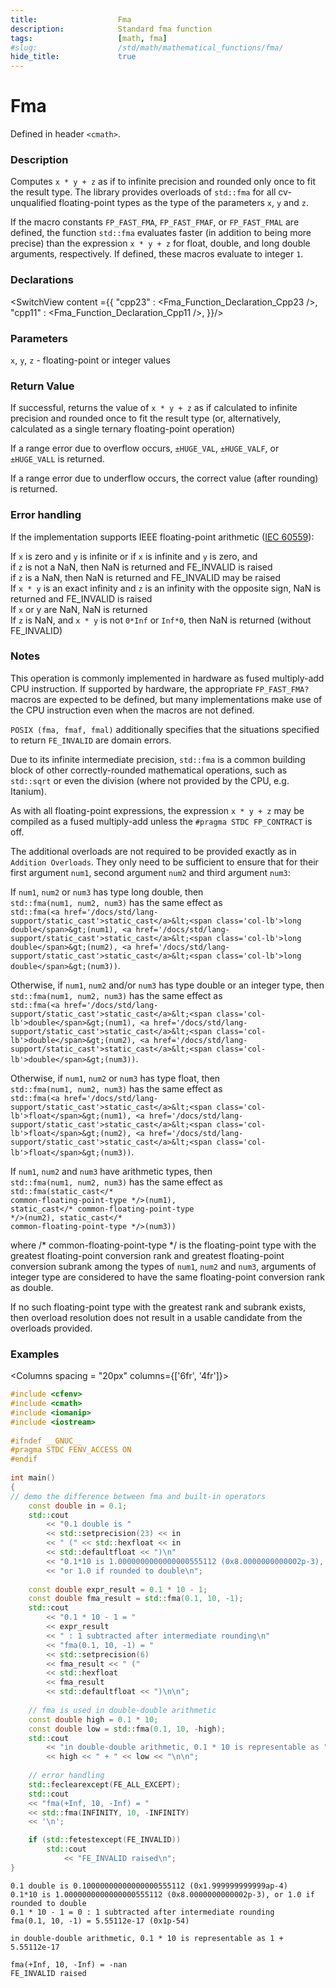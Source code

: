 ```yaml
---
title:                  Fma
description:            Standard fma function
tags:                   [math, fma]
#slug:                  /std/math/mathematical_functions/fma/
hide_title:             true
---
```





# Fma

Defined in header `<cmath>`.

### Description

Computes `x * y + z` as if to infinite precision and rounded only once to fit the result type. 
The library provides overloads of `std::fma` for all cv-unqualified floating-point types as the type of the parameters `x`, `y` and `z`.

 If the macro constants `FP_FAST_FMA`, `FP_FAST_FMAF`, or `FP_FAST_FMAL` are defined, the function `std::fma` evaluates faster (in addition to being more precise) 
 than the expression `x * y + z` for <span class='col-lb'>float</span>, <span class='col-lb'>double</span>, and <span class='col-lb'>long double</span> arguments, respectively. If defined, these macros evaluate to integer `1`.

### Declarations

<SwitchView content ={{
    "cpp23" : <Fma_Function_Declaration_Cpp23 />,
    "cpp11" : <Fma_Function_Declaration_Cpp11 />,
}}/>

### Parameters

`x`, `y`, `z` - floating-point or integer values


### Return Value

If successful, returns the value of `x * y + z` as if calculated to infinite precision and rounded once to fit the result type 
(or, alternatively, calculated as a single ternary floating-point operation)

If a range error due to overflow occurs, `±HUGE_VAL`, `±HUGE_VALF`, or `±HUGE_VALL` is returned.

If a range error due to underflow occurs, the correct value (after rounding) is returned.


### Error handling

If the implementation supports IEEE floating-point arithmetic (<a href='https://www.iso.org/standard/80985.html'>IEC 60559</a>):

If `x` is zero and `y` is infinite or if `x` is infinite and `y` is zero, and <br/>
if `z` is not a NaN, then NaN is returned and FE_INVALID is raised<br/>
if `z` is a NaN, then NaN is returned and FE_INVALID may be raised<br/>
If `x * y` is an exact infinity and `z` is an infinity with the opposite sign, NaN is returned and FE_INVALID is raised<br/>
If `x` or y are NaN, NaN is returned<br/>
If `z` is NaN, and `x * y` is not `0*Inf` or `Inf*0`, then NaN is returned (without FE_INVALID)<br/>

### Notes

This operation is commonly implemented in hardware as fused multiply-add CPU instruction. If supported by hardware, the appropriate `FP_FAST_FMA?` 
macros are expected to be defined, but many implementations make use of the CPU instruction even when the macros are not defined.

`POSIX (fma, fmaf, fmal)` additionally specifies that the situations specified to return `FE_INVALID` are domain errors.

Due to its infinite intermediate precision, `std::fma` is a common building block of other correctly-rounded mathematical operations, 
such as `std::sqrt` or even the division (where not provided by the CPU, e.g. Itanium).

As with all floating-point expressions, the expression `x * y + z` may be compiled as a fused multiply-add unless the `#pragma STDC FP_CONTRACT` is off.

The additional overloads are not required to be provided exactly as in `Addition Overloads`. They only need to be sufficient to ensure that for their first argument `num1`, 
second argument `num2` and third argument `num3`:

If `num1`, `num2` or `num3` has type <span class='col-lb'>long double</span>, then <br/>
`std::fma(num1, num2, num3)` has the same effect as <br/>
`std::fma(<a href='/docs/std/lang-support/static_cast'>static_cast</a>&lt;<span class='col-lb'>long double</span>&gt;(num1), <a href='/docs/std/lang-support/static_cast'>static_cast</a>&lt;<span class='col-lb'>long double</span>&gt;(num2), <a href='/docs/std/lang-support/static_cast'>static_cast</a>&lt;<span class='col-lb'>long double</span>&gt;(num3))`.

Otherwise, if `num1`, `num2` and/or `num3` has type <span class='col-lb'>double</span> or an integer type, then <br/>
`std::fma(num1, num2, num3)` has the same effect as <br/>
`std::fma(<a href='/docs/std/lang-support/static_cast'>static_cast</a>&lt;<span class='col-lb'>double</span>&gt;(num1), <a href='/docs/std/lang-support/static_cast'>static_cast</a>&lt;<span class='col-lb'>double</span>&gt;(num2), <a href='/docs/std/lang-support/static_cast'>static_cast</a>&lt;<span class='col-lb'>double</span>&gt;(num3))`.

Otherwise, if `num1`, `num2` or `num3` has type <span class='col-lb'>float</span>, then <br/>
`std::fma(num1, num2, num3)` has the same effect as <br/>
`std::fma(<a href='/docs/std/lang-support/static_cast'>static_cast</a>&lt;<span class='col-lb'>float</span>&gt;(num1), <a href='/docs/std/lang-support/static_cast'>static_cast</a>&lt;<span class='col-lb'>float</span>&gt;(num2), <a href='/docs/std/lang-support/static_cast'>static_cast</a>&lt;<span class='col-lb'>float</span>&gt;(num3))`.

If `num1`, `num2` and `num3` have arithmetic types, then <br/>
`std::fma(num1, num2, num3)` has the same effect as <br/> <code>std::fma(static_cast&lt;<span class='col-d'>/\* common-floating-point-type \*/</span>&gt;(num1), static_cast&lt;<span class='col-d'>/\* common-floating-point-type \*/</span>&gt;(num2), static_cast&lt;<span class='col-d'>/\* common-floating-point-type \*/</span>&gt;(num3))</code>

where <span class='col-d'>/\* common-floating-point-type \*/</span> is the floating-point type with the greatest floating-point conversion rank and greatest 
floating-point conversion subrank among the types of `num1`, `num2` and `num3`, 
arguments of integer type are considered to have the same floating-point conversion rank as <span class='col-lb'>double</span>.

If no such floating-point type with the greatest rank and subrank exists, then overload resolution does not result in a usable candidate from the overloads provided.


### Examples

<Columns spacing = "20px" columns={['6fr', '4fr']}>
<div>

```cpp
#include <cfenv>
#include <cmath>
#include <iomanip>
#include <iostream>
 
#ifndef __GNUC__
#pragma STDC FENV_ACCESS ON
#endif
 
int main()
{
// demo the difference between fma and built-in operators
    const double in = 0.1;
    std::cout 
        << "0.1 double is " 
        << std::setprecision(23) << in
        << " (" << std::hexfloat << in 
        << std::defaultfloat << ")\n"
        << "0.1*10 is 1.0000000000000000555112 (0x8.0000000000002p-3), "
        << "or 1.0 if rounded to double\n";
 
    const double expr_result = 0.1 * 10 - 1;
    const double fma_result = std::fma(0.1, 10, -1);
    std::cout
        << "0.1 * 10 - 1 = " 
        << expr_result
        << " : 1 subtracted after intermediate rounding\n"
        << "fma(0.1, 10, -1) = " 
        << std::setprecision(6) 
        << fma_result << " ("
        << std::hexfloat 
        << fma_result 
        << std::defaultfloat << ")\n\n";
 
    // fma is used in double-double arithmetic
    const double high = 0.1 * 10;
    const double low = std::fma(0.1, 10, -high);
    std::cout 
        << "in double-double arithmetic, 0.1 * 10 is representable as "
        << high << " + " << low << "\n\n";
 
    // error handling 
    std::feclearexcept(FE_ALL_EXCEPT);
    std::cout
    << "fma(+Inf, 10, -Inf) = " 
    << std::fma(INFINITY, 10, -INFINITY) 
    << '\n';

    if (std::fetestexcept(FE_INVALID))
        std::cout 
            << "FE_INVALID raised\n";
}
```

</div>


<div>

```plaintext title="Possible Result"
0.1 double is 0.10000000000000000555112 (0x1.999999999999ap-4)
0.1*10 is 1.0000000000000000555112 (0x8.0000000000002p-3), or 1.0 if rounded to double
0.1 * 10 - 1 = 0 : 1 subtracted after intermediate rounding
fma(0.1, 10, -1) = 5.55112e-17 (0x1p-54)
 
in double-double arithmetic, 0.1 * 10 is representable as 1 + 5.55112e-17
 
fma(+Inf, 10, -Inf) = -nan
FE_INVALID raised
```


</div>
</Columns>

